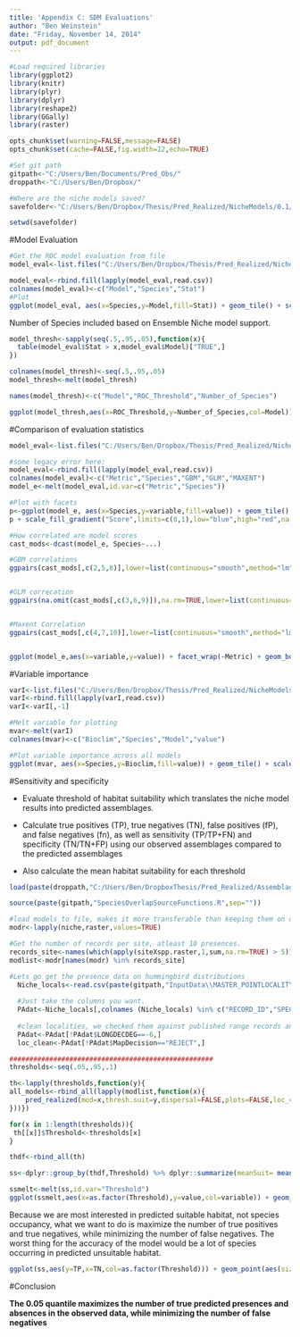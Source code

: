 ```yaml
---
title: 'Appendix C: SDM Evaluations'
author: "Ben Weinstein"
date: "Friday, November 14, 2014"
output: pdf_document
---
```


```r
#Load required libraries
library(ggplot2)
library(knitr)
library(plyr)
library(dplyr)
library(reshape2)
library(GGally)
library(raster)

opts_chunk$set(warning=FALSE,message=FALSE)
opts_chunk$set(cache=FALSE,fig.width=12,echo=TRUE)

#Set git path
gitpath<-"C:/Users/Ben/Documents/Pred_Obs/"
droppath<-"C:/Users/Ben/Dropbox/"

#Where are the niche models saved?
savefolder<-"C:/Users/Ben/Dropbox/Thesis/Pred_Realized/NicheModels/0.1/"

setwd(savefolder)
```

#Model Evaluation

```r
#Get the ROC model evaluation from file
model_eval<-list.files("C:/Users/Ben/Dropbox/Thesis/Pred_Realized/NicheModels/0.1/",full.name=TRUE,recursive=T,pattern="ModelRocEval.csv")
```

```r
model_eval<-rbind.fill(lapply(model_eval,read.csv))
colnames(model_eval)<-c("Model","Species","Stat")
#Plot
ggplot(model_eval, aes(x=Species,y=Model,fill=Stat)) + geom_tile() + scale_fill_gradient("ROC",limits=c(0,1),low="blue",high="red",na.value="white") + theme(axis.text.x=element_text(angle=-90))

```

Number of Species included based on Ensemble Niche model support.

```r
model_thresh<-sapply(seq(.5,.95,.05),function(x){
  table(model_eval$Stat > x,model_eval$Model)["TRUE",]
})

colnames(model_thresh)<-seq(.5,.95,.05)
model_thresh<-melt(model_thresh)

names(model_thresh)<-c("Model","ROC_Threshold","Number_of_Species")

ggplot(model_thresh,aes(x=ROC_Threshold,y=Number_of_Species,col=Model)) + geom_line(size=1.5) + geom_point() + geom_text(aes(label=Number_of_Species),vjust=4,size=5) + theme_bw()

```

#Comparison of evaluation statistics

```r
model_eval<-list.files("C:/Users/Ben/Dropbox/Thesis/Pred_Realized/NicheModels/0.1/",full.name=TRUE,recursive=T,pattern="ModelEval.csv")

#some legacy error here:
model_eval<-rbind.fill(lapply(model_eval,read.csv))
colnames(model_eval)<-c("Metric","Species","GBM","GLM","MAXENT")
model_e<-melt(model_eval,id.var=c("Metric","Species"))

#Plot with facets
p<-ggplot(model_e, aes(x=Species,y=variable,fill=value)) + geom_tile() + facet_wrap(~Metric) + theme(axis.text.x=element_text(angle=-90))
p + scale_fill_gradient("Score",limits=c(0,1),low="blue",high="red",na.value="white")+ theme_bw() + theme(axis.text.x = element_blank()) 

#How correlated are model scores
cast_mods<-dcast(model_e, Species~...)

#GBM correlations
ggpairs(cast_mods[,c(2,5,8)],lower=list(continuous="smooth",method="lm"))


#GLM correcation
ggpairs(na.omit(cast_mods[,c(3,6,9)]),na.rm=TRUE,lower=list(continuous="smooth",method="lm"))


#Maxent Correlation
ggpairs(cast_mods[,c(4,7,10)],lower=list(continuous="smooth",method="lm"))


ggplot(model_e,aes(x=variable,y=value)) + facet_wrap(~Metric) + geom_boxplot()+ geom_smooth(method="lm") + theme_bw() + labs(y="Score",x="Model")
```

#Variable importance
```r
varI<-list.files("C:/Users/Ben/Dropbox/Thesis/Pred_Realized/NicheModels/0.1/",full.name=TRUE,recursive=T,pattern="VarImportance.csv")
varI<-rbind.fill(lapply(varI,read.csv))
varI<-varI[,-1]

#Melt variable for plotting
mvar<-melt(varI)
colnames(mvar)<-c("Bioclim","Species","Model","value")

#Plot variable importance across all models
ggplot(mvar, aes(x=Species,y=Bioclim,fill=value)) + geom_tile() + scale_fill_gradient(limits=c(0,1),low="blue",high="red",na.value="white") + theme(axis.text.x=element_text(angle=-90)) + facet_grid(Model ~ .) + ggtitle("Variable Importance")

```

#Sensitivity and specificity

* Evaluate threshold of habitat suitability which translates the niche model results into predicted assemblages.

* Calculate true positives (TP), true negatives (TN), false positives (fP), and false negatives (fn), as well as sensitivity (TP/TP+FN) and specificity (TN/TN+FP) using our observed assemblages compared to the predicted assemblages

* Also calculate the mean habitat suitability for each threshold

```r
load(paste(droppath,"C:/Users/Ben/DropboxThesis/Pred_Realized/Assemblages/Threshold0.1/Results/PredictedRealized_.RData",sep=""))
```

```r
source(paste(gitpath,"SpeciesOverlapSourceFunctions.R",sep=""))

#load models to file, makes it more transferable than keeping them on disk
modr<-lapply(niche,raster,values=TRUE)

#Get the number of records per site, atleast 10 presences. 
records_site<-names(which(apply(siteXspp.raster,1,sum,na.rm=TRUE) > 5))
modlist<-modr[names(modr) %in% records_site]

#Lets go get the presence data on hummingbird distributions
  Niche_locals<-read.csv(paste(gitpath,"InputData\\MASTER_POINTLOCALITYarcmap_review.csv",sep=""))
  
  #Just take the columns you want. 
  PAdat<-Niche_locals[,colnames (Niche_locals) %in% c("RECORD_ID","SPECIES","COUNTRY","LOCALITY","LATDECDEG","LONGDECDEG","Decision","SpatialCheck","MapDecision")]
  
  #clean localities, we checked them against published range records and visually inspected them
  PAdat<-PAdat[!PAdat$LONGDECDEG==-6,]
  loc_clean<-PAdat[!PAdat$MapDecision=="REJECT",]

###################################################
thresholds<-seq(.05,.95,.1)

th<-lapply(thresholds,function(y){
all_models<-rbind_all(lapply(modlist,function(x){
    pred_realized(mod=x,thresh.suit=y,dispersal=FALSE,plots=FALSE,loc_clean=loc_clean,fold=tempdir())
}))})

for(x in 1:length(thresholds)){
 th[[x]]$Threshold<-thresholds[x] 
}

thdf<-rbind_all(th)

ss<-dplyr::group_by(thdf,Threshold) %>% dplyr::summarize(meanSuit= mean(Suitability[P_Apred==1]),TP=sum(P_Apred==1 & PA_Binary==1),TN=sum(P_Apred==1 & PA_Binary==1),FP=sum(P_Apred==1 & PA_Binary==0),FN=sum(P_Apred==0 & PA_Binary==1)) %>% dplyr::mutate(Sensitivity=TP/(TP+FN),Specificity=TN/(TN+FP),NPV=TN/TN+FN)

ssmelt<-melt(ss,id.var="Threshold")
ggplot(ssmelt,aes(x=as.factor(Threshold),y=value,col=variable)) + geom_line(aes(group=1),col="black") + facet_wrap(~variable,scales="free") + geom_point(size=3) + theme_bw() + labs(x="Threshold"                                                                                                                                                                          )
```

Because we are most interested in predicted suitable habitat, not species occupancy, what we want to do is maximize the number of true positives and true negatives, while minimizing the number of false negatives. The worst thing for the accuracy of the model would be a lot of species occurring in predicted unsuitable habitat.

```r
ggplot(ss,aes(y=TP,x=TN,col=as.factor(Threshold))) + geom_point(aes(size=FN)) + geom_line(aes(group=1),col="black") + theme_bw()  + labs(col="Suitability Quantile Threshold")
```


#Conclusion

**The 0.05 quantile maximizes the number of true predicted presences and absences in the observed data, while minimizing the number of false negatives**